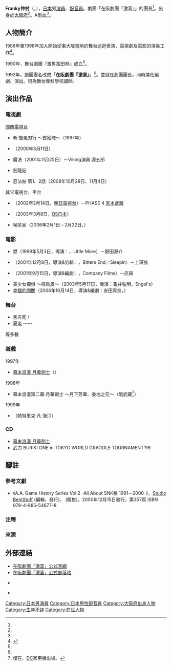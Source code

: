 {{multiple issues|
{{Notability Unreferenced|time=2017-01-14T05:26:29+00:00}}
{{Primarysources|time=2017-01-14T05:26:29+00:00}}
}}
{{藝人
|前綴尊稱 = 
|姓名 = Franky仲村
|後綴尊稱 = 
|類型 = 男演員
|圖片 = 
|圖片尺寸 = 
|補正 = 
|圖片替代 = 
|圖片簡介 = 
|本名 = 
|外文名 = フランキー 仲村
|外文 = ja
|羅馬拼音 = Furankī Nakamura
|英文名 = 
|暱稱 = 
|其他藝名 = 
|國籍 = {{JPN}}
|民族 = 
|籍貫 = 
|出生名 = 
|出生日期 = 10月22日
|出生地點 = {{JPN}}[[大阪府|大阪府]]
|逝世日期 = 
|逝世地點 = 
|死因 = 
|墓地 = 
|墓地坐標 = 
|職業 = [[演員|演員]]、[[配音員|配音員]]
|語言 = 
|教育程度 = 
|母校 = 
|宗教信仰 = 
|配偶 = 
|兒女 = 
|父母 = 
|親屬 = 
|音樂類型 = 
|演奏樂器 = 
|出道地點 = 
|出道日期 = 
|出道作 = 
|代表作 = '''遊戲配音'''<br />{{link-ja|曉武藏|暁武蔵}}（[[月華劍士|月華劍士]]系列）<br />帕特里克·凡·海汀<br />（{{link-ja|武力 ～BURIKI ONE～|武力 〜BURIKI ONE〜}}）
|著名角色 = 
|活躍年代 = 1980年代後半－
|唱片公司 = 
|經紀公司 = [http://www.gekitong.net/ 在阪劇團「激富」]（團長）
|簽名 = 
|簽名大小 = 
|簽名替代 = 
|網站 = 
|相關團體 = {{link-ja|劇團☆新感線|劇団☆新感線}}<br />（1986年－1998年）
|module = 
|module2 = 
|module3 = 
|module4 = 
|module5 = 
|module6 = 
|IMDb = 
|現任成員 = 
|過往成員 = 
|著名樂器 = 
|academyawards = 
|cannesfilmawards = 
|afiawards = 
|arielaward = 
|baftaawards = 
|cesarawards = 
|emmyawards = 
|filmfareawards = 
|geminiawards = 
|goldenglobeawards = 
|goldenraspberryawards = 
|goyaawards = 
|grammyawards = 
|hongkongfilmawards = 
|olivierawards = 
|iftaawards = 
|imageaward = 
|nationalfilmawards = 
|sagawards = 
|tonyawards = 
|goldenbauhiniaawards = 
|hkfcsawards = 
|asianfilmawards = 
|goldenhorseawards = 
|huabiaoawards = 
|goldenroosterawards = 
|hundredflowersawards = 
|goldeneagleawards = 
|flyingapsarasawards = 
|rthktop10goldsongsawards = 
|goldenmelodyawards = 
|mtvasiaawards = 
|ntsawards = 
|chinamusicawards = 
|goldenbellawards = 
|tvbanniversaryawards = 
|magnoliaawards = 
|asiantvawards = 
|rainbowawards = 
|tokyofilmawards = 
|yokohamafilmawards = 
|japanacademyawards = 
|japanesefilmcreticsawards = 
|mainichifilmawards = 
|blueribbonawards = 
|hochifilmawards = 
|kinemajunpotop10awards = 
|grandbellawards = 
|bluedragonfilmawards = 
|paeksangartsawards = 
|獎項 = 
}}
{{japanese|japanese=フランキー 仲村|kana=ふらんきー なかむら|romaji=Furankī Nakamura}}
'''Franky仲村'''（{{lang-ja|フランキー 仲村}}，{{bd||10月22日<ref name="geki-member">{{Cite web|url=http://www.gekitong.net/members.html|title=【Members】在阪劇團「激富」公式官網|publisher=|accessdate=2017-01-03|language=ja|archive-date=2020-02-12|archive-url=https://web.archive.org/web/20200212015952/http://www.gekitong.net/members.html|dead-url=no}}</ref>||}}），[[日本|日本]]男[[演員|演員]]、[[配音員|配音員]]。劇團「在阪劇團『激富』」的團長<ref name="geki-member" />。出身於[[大阪府|大阪府]]<ref name="geki-member" />。A型[[血型|血]]<ref name="geki-member" />。

== 人物簡介 ==
1986年至1998年加入{{link-ja|劇團☆新感線|劇団☆新感線}}開始從事大阪當地的舞台巡迴表演、電視劇及電影的演員工作<ref name="geki-blog">{{Cite web|url=http://blog.livedoor.jp/gekitong/|title=【Profile】在阪劇團「激富」公式部落格|publisher=|accessdate=2017-01-03|language=ja|archive-date=2017-05-03|archive-url=https://web.archive.org/web/20170503150001/http://blog.livedoor.jp/gekitong/|dead-url=no}}</ref>。

1990年，舞台劇團『激男富田林』成立<ref name="geki-blog" />。

1992年，劇團團名改成「'''在阪劇團『激富』'''」<ref name="geki-blog" />。並就任劇團團長，同時兼任編劇、演出。現為舞台專科學校講師。

== 演出作品 ==
=== 電視劇 ===
; [[關西電視台|關西電視台]]
* 斬·旋風{{lang|ja|剣乱}}刃行 ～首獲{{lang|ja|らずの}}陣{{lang|ja|内}}～（1997年）
* {{lang|ja|オーライ}}（2000年3月11日）
* {{lang|ja|ひとしずくの}}魔法（2001年11月25日）－Viking演員 源五郎
* 劍龍記
* {{lang|ja|ソードブルジライヤ}}忍法帖 第1、2話（2008年10月28日、11月4日）

; 其它電視台、平台
* {{link-ja|時空警察Wecker D-02|時空警察ヴェッカーD-02}}（2002年2月14日，[[朝日電視台|朝日電視台]]）－PHASE 4 [[宮本武藏|宮本武藏]]
* {{link-ja|超能力少女|MAYA 真夜中の少女}}（2003年3月8日，[[BS日本|BS日本]]）
* 喫茶{{lang|ja|隠れ}}家（2006年2月1日－2月22日，{{link-ja|Cable West|ケーブルウエスト}}）

=== 電影 ===
* 燃{{lang|ja|えよピンポン}}（1999年5月3日，導演：{{link-ja|三原光尋|三原光尋}}，Little More）－野田源介
* {{lang|ja|プウテンノツキ}}（2001年12月8日，導演&剪輯：{{link-ja|元木隆史|元木隆史}}，Bitters End／Sleepin）－上班族
* {{lang|ja|オーライ}}（2001年9月15日，導演&編劇：{{link-ja|安田真奈|安田真奈}}，Company Films）－店員
* 美少女探偵{{lang|ja|団}} ～飛鳥{{lang|ja|からの}}風～（2003年5月17日，導演：龜井弘明，Engel's）
* [[幸福的開關|幸福的開關]]（2006年10月14日，導演&編劇：安田真奈，{{link-ja|東京Theatres|東京テアトル}}）

=== 舞台 ===
* 秀吉死{{lang|ja|す}}！
* 夏嵐 ～{{lang|ja|げらん}}～ 

等多數

=== 遊戲 ===
; 1997年
* [[月華劍士|幕末浪漫 月華劍士]]（{{link-ja|曉武藏|暁武蔵}}）
; 1998年
* 幕末浪漫第二幕·月華劍士 ～月下芳華、委地之花～（曉武藏<ref group="注">僅在{{link-ja|NEO·GEO-CD|ネオジオCD}}、[[Dreamcast|DC]]家用機出場。</ref>）
; 1999年
* {{link-ja|武力 ～BURIKI ONE～|武力 〜BURIKI ONE〜}}（帕特里克·凡·海汀）

=== CD ===
* [[月華劍士|幕末浪漫 月華劍士]]
* 武力 BURIKI ONE in TOKYO WORLD GRAOOLE TOURNAMENT'99

== 腳註 ==
=== 參考文獻 ===
* 《A.A. Game History Series Vol.2 -All About SNK{{lang|ja|対戦}}格{{lang|ja|闘ゲーム}} 1991－2000-》，[[Studio_BentStuff|Studio BentStuff]] (編輯、發行)、{{link-ja|電波新聞社|電波新聞社}} (販售)，2000年12月15日發行，第357頁 ISBN 978-4-885-54677-8

=== 注釋 ===
{{reflist|group="注"}}
=== 來源 ===
{{reflist}}

== 外部連結 ==
* [http://www.gekitong.net/ 在阪劇團「激富」公式官網]{{Wayback|url=http://www.gekitong.net/ |date=20161215041204 }} {{ja icon}}
* [http://blog.livedoor.jp/gekitong/ 在阪劇團「激富」公式部落格]{{Wayback|url=http://blog.livedoor.jp/gekitong/ |date=20170503150001 }} {{ja icon}}
* {{twitter|FrankyNakamura}} {{ja icon}}
* {{twitter|GEKITONG|在阪劇團「激富」公式}} {{ja icon}}

{{DEFAULTSORT:Furankī Nakamura}}
[[Category:日本男演員|Category:日本男演員]]
[[Category:日本男性配音員|Category:日本男性配音員]]
[[Category:大阪府出身人物|Category:大阪府出身人物]]
[[Category:生年不詳|Category:生年不詳]]
[[Category:在世人物|Category:在世人物]]
